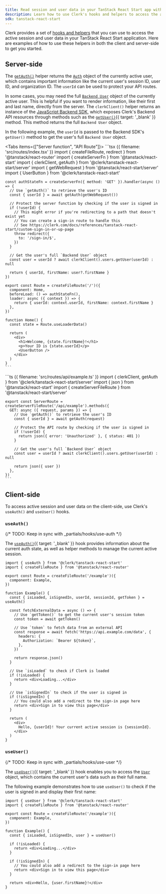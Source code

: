 ```yaml
---
title: Read session and user data in your TanStack React Start app with Clerk
description: Learn how to use Clerk's hooks and helpers to access the active session and user data in your TanStack React Start application.
sdk: tanstack-react-start
---
```


Clerk provides a set of [hooks and helpers](/docs/references/tanstack-react-start/overview#client-side-helpers) that you can use to access the active session and user data in your TanStack React Start application. Here are examples of how to use these helpers in both the client and server-side to get you started.

## Server-side

The [`getAuth()`](/docs/references/tanstack-react-start/get-auth) helper returns the [`Auth`](/docs/references/backend/types/auth-object) object of the currently active user, which contains important information like the current user's session ID, user ID, and organization ID. The `userId` can be used to protect your API routes.

In some cases, you may need the full [`Backend User`](/docs/references/backend/types/backend-user) object of the currently active user. This is helpful if you want to render information, like their first and last name, directly from the server. The `clerkClient()` helper returns an instance of the [JavaScript Backend SDK](/docs/references/backend/overview), which exposes Clerk's Backend API resources through methods such as the [`getUser()`](/docs/references/backend/user/get-user){{ target: '_blank' }} method. This method returns the full `Backend User` object.

In the following example, the `userId` is passed to the Backend SDK's `getUser()` method to get the user's full `Backend User` object.

<Tabs items={["Server function", "API Route"]}>
  <Tab>
    ```tsx {{ filename: 'src/routes/index.tsx' }}
    import { createFileRoute, redirect } from '@tanstack/react-router'
    import { createServerFn } from '@tanstack/react-start'
    import { clerkClient, getAuth } from '@clerk/tanstack-react-start/server'
    import { getWebRequest } from '@tanstack/react-start/server'
    import { UserButton } from '@clerk/tanstack-react-start'

    const authStateFn = createServerFn({ method: 'GET' }).handler(async () => {
      // Use `getAuth()` to retrieve the user's ID
      const { userId } = await getAuth(getWebRequest())

      // Protect the server function by checking if the user is signed in
      if (!userId) {
        // This might error if you're redirecting to a path that doesn't exist yet
        // You can create a sign-in route to handle this
        // See https://clerk.com/docs/references/tanstack-react-start/custom-sign-in-or-up-page
        throw redirect({
          to: '/sign-in/$',
        })
      }

      // Get the user's full `Backend User` object
      const user = userId ? await clerkClient().users.getUser(userId) : null

      return { userId, firstName: user?.firstName }
    })

    export const Route = createFileRoute('/')({
      component: Home,
      beforeLoad: () => authStateFn(),
      loader: async ({ context }) => {
        return { userId: context.userId, firstName: context.firstName }
      },
    })

    function Home() {
      const state = Route.useLoaderData()

      return (
        <div>
          <h1>Welcome, {state.firstName}!</h1>
          <p>Your ID is {state.userId}</p>
          <UserButton />
        </div>
      )
    }
    ```
  </Tab>

  <Tab>
    ```ts {{ filename: 'src/routes/api/example.ts' }}
    import { clerkClient, getAuth } from '@clerk/tanstack-react-start/server'
    import { json } from '@tanstack/react-start'
    import { createServerFileRoute } from '@tanstack/react-start/server'

    export const ServerRoute = createServerFileRoute('/api/example').methods({
      GET: async ({ request, params }) => {
        // Use `getAuth()` to retrieve the user's ID
        const { userId } = await getAuth(request)

        // Protect the API route by checking if the user is signed in
        if (!userId) {
          return json({ error: 'Unauthorized' }, { status: 401 })
        }

        // Get the user's full `Backend User` object
        const user = userId ? await clerkClient().users.getUser(userId) : null

        return json({ user })
      },
    })
    ```
  </Tab>
</Tabs>

## Client-side

To access active session and user data on the client-side, use Clerk's `useAuth()` and `useUser()` hooks.

### `useAuth()`

{/* TODO: Keep in sync with _partials/hooks/use-auth */}

The [`useAuth()`](/docs/hooks/use-auth){{ target: '_blank' }} hook provides information about the current auth state, as well as helper methods to manage the current active session.

```tsx {{ filename: 'routes/example.tsx' }}
import { useAuth } from '@clerk/tanstack-react-start'
import { createFileRoute } from '@tanstack/react-router'

export const Route = createFileRoute('/example')({
  component: Example,
})

function Example() {
  const { isLoaded, isSignedIn, userId, sessionId, getToken } = useAuth()

  const fetchExternalData = async () => {
    // Use `getToken()` to get the current user's session token
    const token = await getToken()

    // Use `token` to fetch data from an external API
    const response = await fetch('https://api.example.com/data', {
      headers: {
        Authorization: `Bearer ${token}`,
      },
    })

    return response.json()
  }

  // Use `isLoaded` to check if Clerk is loaded
  if (!isLoaded) {
    return <div>Loading...</div>
  }

  // Use `isSignedIn` to check if the user is signed in
  if (!isSignedIn) {
    // You could also add a redirect to the sign-in page here
    return <div>Sign in to view this page</div>
  }

  return (
    <div>
      Hello, {userId}! Your current active session is {sessionId}.
    </div>
  )
}
```

### `useUser()`

{/* TODO: Keep in sync with _partials/hooks/use-user */}

The [`useUser()`](/docs/hooks/use-user){{ target: '_blank' }} hook enables you to access the [`User`](/docs/references/javascript/user) object, which contains the current user's data such as their full name.

The following example demonstrates how to use `useUser()` to check if the user is signed in and display their first name:

```tsx {{ filename: 'routes/example.tsx' }}
import { useUser } from '@clerk/tanstack-react-start'
import { createFileRoute } from '@tanstack/react-router'

export const Route = createFileRoute('/example')({
  component: Example,
})

function Example() {
  const { isLoaded, isSignedIn, user } = useUser()

  if (!isLoaded) {
    return <div>Loading...</div>
  }

  if (!isSignedIn) {
    // You could also add a redirect to the sign-in page here
    return <div>Sign in to view this page</div>
  }

  return <div>Hello, {user.firstName}!</div>
}
```
